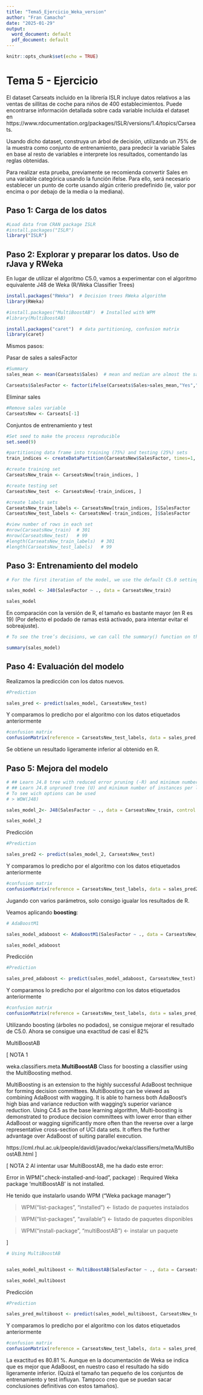 ```yaml
---
title: "Tema5_Ejercicio_Weka_version"
author: "Fran Camacho"
date: "2025-01-29"
output:
  word_document: default
  pdf_document: default
---
```


```r
knitr::opts_chunk$set(echo = TRUE)
```

# Tema 5 - Ejercicio

El dataset Carseats incluido en la librería ISLR incluye datos relativos a las ventas de sillitas de coche para niños de 400 establecimientos. 
Puede encontrarse información detallada sobre cada variable incluida el dataset en https://www.rdocumentation.org/packages/ISLR/versions/1.4/topics/Carseats.

Usando dicho dataset, construya un árbol de decisión, utilizando un 75% de la muestra como conjunto de entrenamiento, para predecir la variable Sales en
base al resto de variables e interprete los resultados, comentando las reglas obtenidas.

Para realizar esta prueba, previamente se recomienda convertir Sales en una variable categórica usando la función ifelse. Para ello, será necesario
establecer un punto de corte usando algún criterio predefinido (ie, valor por encima o por debajo de la media o la mediana).

## Paso 1: Carga de los datos

```r
#Load data from CRAN package ISLR
#install.packages("ISLR")
library("ISLR")
```

## Paso 2: Explorar y preparar los datos. Uso de rJava y RWeka


En lugar de utilizar el algoritmo C5.0, vamos a experimentar con el algoritmo equivalente J48 de Weka (R/Weka Classifier Trees)


```r
install.packages("RWeka")  # Decision trees RWeka algorithm
library(RWeka)

#install.packages("MultiBoostAB")  # Installed with WPM
#library(MultiBoostAB)

install.packages("caret")  # data partitioning, confusion matrix
library(caret)         
```

Mismos pasos:

Pasar de sales a salesFactor

```r
#Summary
sales_mean <- mean(Carseats$Sales)  # mean and median are almost the same

Carseats$SalesFactor <- factor(ifelse(Carseats$Sales>sales_mean,"Yes","No"))
```

Eliminar sales

```r
#Remove sales variable
CarseatsNew <- Carseats[-1]
```

Conjuntos de entrenamiento y test

```r
#Set seed to make the process reproducible
set.seed(9)

#partitioning data frame into training (75%) and testing (25%) sets
train_indices <- createDataPartition(CarseatsNew$SalesFactor, times=1, p=.75, list=FALSE)

#create training set
CarseatsNew_train <- CarseatsNew[train_indices, ]

#create testing set
CarseatsNew_test  <- CarseatsNew[-train_indices, ]

#create labels sets
CarseatsNew_train_labels <- CarseatsNew[train_indices, ]$SalesFactor
CarseatsNew_test_labels <- CarseatsNew[-train_indices, ]$SalesFactor

#view number of rows in each set
#nrow(CarseatsNew_train)  # 301
#nrow(CarseatsNew_test)   # 99
#length(CarseatsNew_train_labels)  # 301
#length(CarseatsNew_test_labels)   # 99
```


## Paso 3: Entrenamiento del modelo

```r
# For the first iteration of the model, we use the default C5.0 settings

sales_model <- J48(SalesFactor ~ ., data = CarseatsNew_train)

sales_model
```

En comparación con la versión de R, el tamaño es bastante mayor (en R es 19)
(Por defecto el podado de ramas está activado, para intentar evitar el sobreajuste).

```r
# To see the tree’s decisions, we can call the summary() function on the model:

summary(sales_model)
```



## Paso 4: Evaluación del modelo

Realizamos la predicción con los datos nuevos.

```r
#Prediction

sales_pred <- predict(sales_model, CarseatsNew_test)
```

Y comparamos lo predicho por el algoritmo con los datos etiquetados anteriormente

```r
#confusion matrix
confusionMatrix(reference = CarseatsNew_test_labels, data = sales_pred, mode = "everything", positive = "Yes")
```

Se obtiene un resultado ligeramente inferior al obtenido en R.


## Paso 5: Mejora del modelo


```r
# ## Learn J4.8 tree with reduced error pruning (-R) and minimum number of instances per leaf set to 10 (-M 10)
# ## Learn J4.8 unpruned tree (U) and minimum number of instances per leaf set to 10 (-M 10)
# To see wich options can be used
# > WOW(J48)

sales_model_2<- J48(SalesFactor ~ ., data = CarseatsNew_train, control = Weka_control(U = TRUE, M = 10))

sales_model_2
```


Predicción

```r
#Prediction

sales_pred2 <- predict(sales_model_2, CarseatsNew_test)
```

Y comparamos lo predicho por el algoritmo con los datos etiquetados anteriormente

```r
#confusion matrix
confusionMatrix(reference = CarseatsNew_test_labels, data = sales_pred2, mode = "everything", positive = "Yes")
```

Jugando con varios parámetros, solo consigo igualar los resultados de R.


Veamos aplicando **boosting**:

```r
# AdaBoostM1

sales_model_adaboost <- AdaBoostM1(SalesFactor ~ ., data = CarseatsNew_train, control = Weka_control(W = list(J48, M = 10)) )

sales_model_adaboost
```


Predicción

```r
#Prediction

sales_pred_adaboost <- predict(sales_model_adaboost, CarseatsNew_test)
```

Y comparamos lo predicho por el algoritmo con los datos etiquetados anteriormente

```r
#confusion matrix
confusionMatrix(reference = CarseatsNew_test_labels, data = sales_pred_adaboost, mode = "everything", positive = "Yes")
```

Utilizando boosting (árboles no podados), se consigue mejorar el resultado de C5.0. Ahora se consigue una exactitud de casi el 82%

MultiBoostAB

[
NOTA 1

weka.classifiers.meta.**MultiBoostAB**
Class for boosting a classifier using the MultiBoosting method.

MultiBoosting is an extension to the highly successful AdaBoost technique for forming decision committees. MultiBoosting can be viewed as combining AdaBoost with wagging. It is able to harness both AdaBoost's high bias and variance reduction with wagging's superior variance reduction. Using C4.5 as the base learning algorithm, Multi-boosting is demonstrated to produce decision committees with lower error than either AdaBoost or wagging significantly more often than the reverse over a large representative cross-section of UCI data sets. It offers the further advantage over AdaBoost of suiting parallel execution.

https://cml.rhul.ac.uk/people/davidl/javadoc/weka/classifiers/meta/MultiBoostAB.html
]

[ 
NOTA 2
Al intentar usar MultiBoostAB, me ha dado este error:

Error in WPM(".check-installed-and-load", package) : 
  Required Weka package 'multiBoostAB' is not installed.

He tenido que instalarlo usando WPM ("Weka package manager")

> WPM("list-packages", "installed")  <- listado de paquetes instalados

> WPM("list-packages", "available")  <- listado de paquetes disponibles

> WPM("install-package", "multiBoostAB")  <- instalar un paquete

]


```r
# Using MultiBoostAB


sales_model_multiboost <- MultiBoostAB(SalesFactor ~ ., data = CarseatsNew_train, control = Weka_control(W = list(J48, M = 10, U = TRUE)) )

sales_model_multiboost
```


Predicción

```r
#Prediction

sales_pred_multiboost <- predict(sales_model_multiboost, CarseatsNew_test)
```

Y comparamos lo predicho por el algoritmo con los datos etiquetados anteriormente

```r
#confusion matrix
confusionMatrix(reference = CarseatsNew_test_labels, data = sales_pred_multiboost, mode = "everything", positive = "Yes")
```

La exactitud es 80.81 %. Aunque en la documentación de Weka se indica que es mejor que AdaBoost, en nuestro caso el resultado ha sido ligeramente inferior. 
(Quizá el tamaño tan pequeño de los conjuntos de entrenamiento y test influyan. Tampoco creo que se puedan sacar conclusiones definitivas con estos tamaños).


